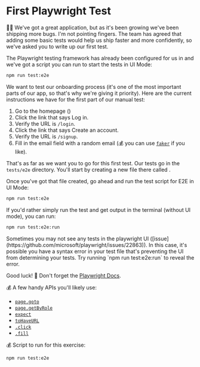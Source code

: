 # First Playwright Test

👨‍💼 We've got a great application, but as it's been growing we've been shipping
more bugs. I'm not pointing fingers. The team has agreed that adding some basic
tests would help us ship faster and more confidently, so we've asked you to
write up our first test.

The Playwright testing framework has already been configured for us in <InlineFile file="playwright.config.ts" />
and we've got a script you can run to start the tests in UI Mode:

```sh
npm run test:e2e
```

We want to test our onboarding process (it's one of the most important parts of
our app, so that's why we're giving it priority). Here are the current
instructions we have for the first part of our manual test:

1. Go to the homepage (<LinkToApp to="/" />)
2. Click the link that says <LinkToApp to="/login">Log in</LinkToApp>.
3. Verify the URL is <LinkToApp to="/login">`/login`</LinkToApp>.
4. Click the link that says <LinkToApp to="/signup">Create an account</LinkToApp>.
5. Verify the URL is <LinkToApp to="/signup">`/signup`</LinkToApp>.
6. Fill in the email field with a random email (💰 you can use [`faker`](https://fakerjs.dev/) if you like).

That's as far as we want you to go for this first test. Our tests go in the
`tests/e2e` directory. You'll start by creating a new file there called <InlineFile file="tests/e2e/onboarding.test.ts" />.

Once you've got that file created, go ahead and run the test script for E2E in UI Mode:

```sh
npm run test:e2e
```

If you'd rather simply run the test and get output in the terminal (without UI
mode), you can run:

```sh
npm run test:e2e:run
```

<callout-danger className="important">
	Sometimes you may not see any tests in the playwright UI
	([issue](https://github.com/microsoft/playwright/issues/22863)). In this case,
	it's possible you have a syntax error in your test file that's preventing the
	UI from determining your tests. Try running `npm run test:e2e:run` to reveal
	the error.
</callout-danger>

Good luck! 📜 Don't forget the [Playwright Docs](https://playwright.dev/docs/writing-tests).

💰 A few handy APIs you'll likely use:

- [`page.goto`](https://playwright.dev/docs/api/class-page#page-goto)
- [`page.getByRole`](https://playwright.dev/docs/locators#locate-by-role)
- [`expect`](https://playwright.dev/docs/api/class-pageassertions)
- [`toHaveURL`](https://playwright.dev/docs/api/class-pageassertions#page-assertions-to-have-url)
- [`.click`](https://playwright.dev/docs/api/class-locator#locator-click)
- [`.fill`](https://playwright.dev/docs/api/class-locator#locator-fill)

💰 Script to run for this exercise:

```sh
npm run test:e2e
```
